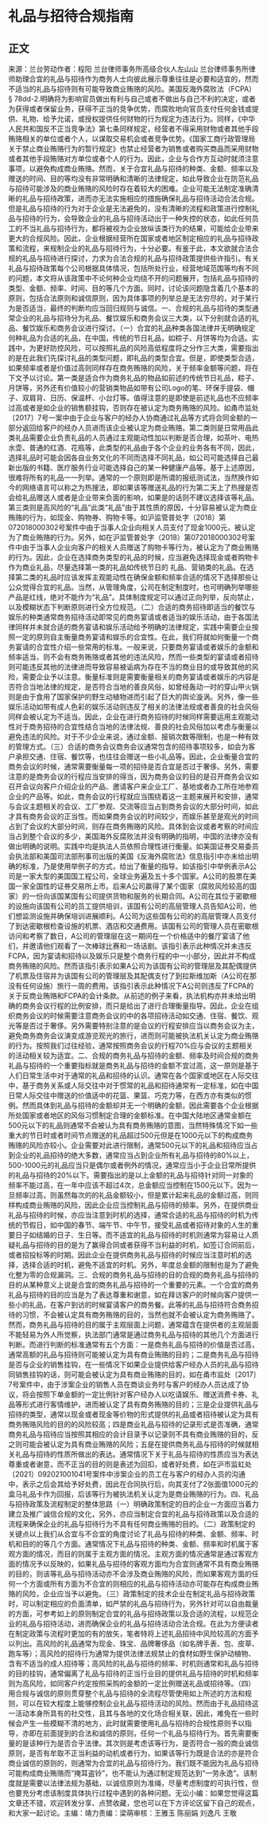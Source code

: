 # 礼品与招待合规指南
## 正文
来源：兰台劳动作者：程阳 兰台律师事务所高级合伙人左山山 兰台律师事务所律师助理合宜的礼品与招待作为商务人士向彼此展示尊重往往是必要和适宜的，然而不适当的礼品与招待则有可能导致商业贿赂的风险。美国反海外腐败法（FCPA）§ 78dd-2.明确将为影响官员做出有利与自己或者不做出与自己不利的决定，或者为获得或者保留业务，获得不正当的竞争优势，而腐败地向官员支付任何金钱或提供、礼物、给予允诺，或授权提供任何财物的行为规定为违法行为。同样，《中华人民共和国反不正当竞争法》第七条同样规定，经营者不得采用财物或者其他手段贿赂相关的单位或者个人，以谋取交易机会或者竞争优势。《国家工商行政管理局关于禁止商业贿赂行为的暂行规定》也禁止经营者为销售或者购买商品而采用财物或者其他手段贿赂对方单位或者个人的行为。因此，企业与合作方互动时就须注意事项，以避免构成商业贿赂。然而，关于合宜礼品与招待的种类、金额、频率以及赠送的时间、目的等均没有非常明确和清晰的法律规定，如此导致企业在防范礼品与招待可能涉及的商业贿赂的风险时存在着较大的困难。企业可能无法制定准确清晰的礼品与招待政策，进而亦无法实施相应的措施确保礼品与招待活动合法合规。但是礼品与招待的行为对于企业是无法避免的，没有清晰的流程和政策进行控制礼品与招待的行为，会导致企业的礼品与招待活动出于一种失控的状态，如此任何员工的不当礼品与招待行为，都将被视为企业放纵该类行为的结果，可能给企业带来更大的合规风险。因此，企业根据经营所在国家或者地区制定相应的礼品与招待政策和流程，来规制企业的礼品与招待行为，十分必要。有鉴于此，本文欲就合法合规的礼品与招待进行探讨，力求为合法合规的礼品与招待政策提供些许指引。有关礼品与招待政策每个公司根据具体情况，包括所处行业，经营地域范围等均有不同的问题，本文将从该政策中不论何种企业均绕不开的问题展开，包括礼品与招待的类型、金额、频率、时间、目的等几个方面。同时，讨论该问题隐含着几个基本的原则，包括合法原则和诚信原则，因为具体事项的列举总是无法穷尽的，对于某行为是否适当，最终的判断均应当回归规则与诚信。一、合规的礼品与招待的类型通常企业的礼品与招待分为礼品、餐饮娱乐和商务会议三大类，以下分别就合适的礼品、餐饮娱乐和商务会议进行探讨。（一）合宜的礼品种类各国法律并无明确规定何种礼品为合适的礼品，在中国，传统的节日礼品，如粽子、月饼等均为合适。实践中，为更好防控风险，可以按照礼品的风险高低程度将之分作三大类，需要指出的是在此我们先探讨礼品的类型问题，即礼品的类型合宜。但是，即使类型合适，如果频率或者是价值过高则同样存在商务贿赂的风险，关于频率金额等问题，将在下文予以讨论。第一类是适合作为商务礼品的物品如前述的传统节日礼品，粽子、月饼等，另外还有价值较小的营销类物品如带有公司Logo的笔、环保手提袋、帽子、双肩背、日历、保温杯、小台灯等。值得注意的是即使是前述礼品也不应频率过高或者是如企业的销售额挂钩，否则存在被认定为商务贿赂的风险。如甬市监处〔2017〕7号一案中由于企业与客户的经办人协商通过礼品等方式将合同金额的一部分返回给客户的经办人员进而该企业被认定为商业贿赂。第二类则是日常用品此类礼品需要企业负责礼品的人员通过主观能动性加以判断是否合理，如茶叶、电热水壶、普通的红酒、花瓶等，此类型的礼品由于各个企业的业务各有不同，因此，选择礼品时可能会因各自业务文化的不同而选择不同礼品，如公司可能选择自己最新出版的书籍、医疗服务行业可能选择自己的某一种健康产品等。基于上述原因，很难将所有的礼品一一列举。通常的一个原则即是所谓的报纸测试法，当然换作如今的网络语言可以称之为热搜法，即如果该等赠送礼品的行为第二天上了热搜是否会给礼品赠送人或者是企业带来负面的影响，如果是的话则不建议选择该等礼品。第三类则是高风险的“礼品”此类“礼品”由于其性质的原因，十分容易被认定为商业贿赂的行为，如现金、购物券、购物卡等。如沪监管普处字（2018）第072018000302号案件中由于当事人企业向相关人员支付了现金1000元，被认定为了商业贿赂的行为。另外，如在沪监管普处字（2018）第072018000302号案件中由于当事人企业向客户的相关人员赠送了购物卡等行为，被认定为了商业贿赂的行为。因此，企业在选择商务类型的礼品的时候，应当避免选择现金或者购物卡作为商业礼品，尽量选择第一类的礼品如传统节日的 礼品、营销类的礼品。在选择第二类的礼品时应该发挥主观能动性在确保金额和频率合适的情况下选择那些让公众觉得合宜的礼品。当然，从管理角度，公司在制定制度时，也可明确列举哪些产品是红线，绝对不能作为“礼品”。具体制度规定可以通过正向列举，反向禁止，以及模糊状态下判断原则进行全方位规范。（二）合适的商务招待即适当的餐饮与娱乐的种类通常商务招待活动即常见的商务宴请或者适当的娱乐活动，由于各国法律同样并未就合适的商务宴请和娱乐活动给予明确的法律规定，实践中需要企业按照一定的原则自主衡量商务宴请和娱乐的合宜性。在此，我们将就如何衡量一个商务宴请的合宜性介绍一些常用的标准。一般来说，只要商务宴请或者娱乐的金额和频率适当，则不会有商务贿赂或者其他的违法风险，然而一些类型的宴请或者招待则可能违反其他的法律进而导致容易被诟病为存在不当的商业目的或导致其他的风险，需要企业予以注意。衡量标准则是需要衡量相关的商务宴请或者娱乐的内容是否符合当地法律的规定，是否符合当地的善良风俗，如曾经轰动一时的穿山甲火锅则是由于食用了国家保护的野生动植物进而引起了巨大的舆论漩涡。另外，像一些娱乐活动如带有成人色彩的娱乐活动则违反了相关的法律法规或者善良的社会风俗同样会被认定为不适当。因此，企业在进行商务招待的时候同样需要运用主观能动性对于商务招待的合宜性结合当地的法律法规、善良的社会风俗加以考虑与衡量以避免违法的风险。对于不少企业来说，通过金额、报销次数等限制，也是一种有效的管理方式。（三）合适的商务会议商务会议通常包含的招待事项较多，如会为客户承担交通、住宿、餐饮等，也往往会赠送一些小礼品等。因此，企业衡量合宜的商务会议的时候，通常需要衡量每一项的招待是否合宜是否过于奢侈。另外，需要注意的是商务会议的行程应当安排的得当，因为商务会议的目的是召开商务会议如召开会议向客户介绍企业的产品、邀请客户来企业工厂、基地或者办工所在地参观企业的产品等。如此，商务会议的行程就应当围绕着这一主题来展开和安排，通常与会议主题相关的会议、工厂参观、交流等应当占到商务会议的大部分时间，如此才具有商务会议的正当性。而如果商务会议的时间较少，而娱乐甚至是观光的时间占到了会议的大部分时间，则存在商务贿赂的风险。具体到会议或者考察的时间应当占到整个会议的多少，美国海外反腐败法并没有明确的指明，中国的法律亦没有做出明确的说明。实践中均是执法人员依照合理性进行衡量。如美国证券交易委员会执法部和美国司法部刑事司出版的美国《反海外腐败法》信息指引中亦未给出明确的标准，乃是使用举例子的方式，给出了衡量的指导。如该指引中举例表示A公司是一家大型的美国国工程公司，全球业务遍及五十多个国家。A公司的股票在美国一家全国性的证券交易所上市。后来A公司赢得了某个国家（腐败风险较高的国家）的一份向该国某国有公司提供货物和服务的长期合同。A公司在其位于密歇根的设施向该国有公司的员工提供培训，该国有公司的高层管理人员告知A公司，他们想监测设施并确保培训进展顺利。A公司为这些国有公司的的高层管理人员支付了到达密歇根检查设施的机票、酒店和交通费用。该国有公司的管理人员在密歇根访问和考察了数日，A公司的管理层在这一期间在一个价格适中的餐厅宴请了他们，并邀请他们观看了一次棒球比赛和一场话剧。该指引表示此种情况并未违反FCPA，因为宴请和招待以及娱乐只是整个商务行程的中一小部分，因此并不构成商务贿赂的风险。然而该指引表示如果A公司为该国有公司的管理层及其配偶提供了机票及住宿并为该国有公司的管理层及其配偶支付了到拉斯维加斯（A公司在那没有任何设施）旅行一周的费用。该指引表示此种情况下A公司则违反了FCPA的关于反商业贿赂和FCPA的会计条款。从前述的例子来看，执法机构亦并未给出明确的商务会议行程的比例安排，而只是给出了进行合理衡量指导。因此，企业在组织商务会议的时候需要注意商务会议的中的各项招待活动如交通、住宿、餐饮、观光等是否过于奢侈。另外需要特别注意的是会议的行程安排应当以商务会议为主，避免商务商务会议演变成游览观光的旅行，进而则可能被执法机关认定为商业贿赂的行为。按照我们过往经验，通常按照商务会议的行程70%应与会议的主题相关的活动相关较为适宜。二、合规的商务礼品与招待的金额、频率及时间合规的商务礼品与招待的一个重要指标就是商务礼品与招待的金额不宜过高，这一原则是基于人们日常生活中对于通常的礼品和招待的认识。通常在各个国家或地区在人际交往中，基于商务关系或人际交往中对于惯常的礼品和招待通常有一定标准，如在中国日常人际交往中赠送的价值适中的花篮、果篮、巧克力等，在西方亦有类似的惯例。然而具体到礼品与招待的金额却并无一个明确的金额，因此需要各个企业根据所处国家或者地区的风俗习惯制定合理的金额标准。在中国大陆地区通常金额在500元以下的礼品则通常不会被认为具有商务贿赂的意图，当然特殊情况下如一些重大的节日时或者时间节点赠送的礼品超过500元但是在1000元以下的构成商务贿赂的风险亦较小。企业需要对此进行限制，通常500元以下的礼品和招待应当占到企业的礼品招待的绝大多数，通常应当占到企业所有礼品与招待的80%以上，500-1000元的礼品应当只是偶尔或者例外的情况，通常应当小于企业日常所提供的礼品与招待的20%以下。需要指出的是以上金额的礼品与招待针对同一对象的频率不能过高，在一年中应该不超过4次，总金额应当控制在1500元以下。因为一旦频率过高，则虽然每次的的礼品金额较小，但是累计起来礼品的金额过高，则同样构成商业贿赂的风险，因此企业应当控制礼品与招待的频率。另外，在提供商业礼品与招待的时候，亦应当注意到时机的选择，通常合适的礼品与招待的时机为传统的节假日，如中国的春节、端午节、中午节，接受礼品或者招待对象的人生的重要日子如结婚的日子、生日等。而不适宜的礼品与招待的时机则通常为容易让人质疑礼品与招待的目的是为了赢得合同或者获得不当利益的时机，如签订合同前后，或者招投标等的时期。因此企业在提供商务礼品与招待的时候应当注意时机的选择，选择合适的时机，避免不适宜的时机。另外，年度总金额的限制也是为了避免化整为零的合规漏洞。三、合规的商务礼品与招待的目的合规的商务礼品与招待的目的从某种意义上说是合宜的商务礼品与招待的一个重要的元素。一个合宜的商务礼品与招待的目的应当是为了表达尊重和谢意，如在拜访客户的时候向客户提供一些小的礼品，在客户到访的时候宴请客户的商务餐。此等的礼品与招待符合商务招待的习惯，不会被认定具有商务贿赂的目的，当然也就不会被认定为商务贿赂了。然而，商务礼品与招待的目的属于主观层面上问题，通常蕴含在提供者的主观层面不能轻易为外人所觉察，执法部门通常是通过商务礼品与招待的其他几个方面进行判断。而进行判断的标准通常有五个方面：一是商务礼品与招待的价值是否过高，通常高额的礼品与招待则可能被认定为具有商业贿赂的目的；二是商务礼品与招待是否与企业的销售挂钩，在一些情况下如果企业提供给客户经办人员的礼品与招待同销售挂钩的话，则可能会被认定为具有商业贿赂的目的，如在甬市监处〔2017〕7号案件中，由于涉案企业的销售人员在商谈业务时与客户的经办人员达成了协议，将会按照下单金额的一定比例针对客户经办人以吃请娱乐、赠送消费卡券、礼品等形式进行客情维护，进而被认定了具有商务贿赂的目的；三是企业提供礼品与招待的类型，通常以现金或者现金等价物的形式提供的礼品或者招待被认定为具有商务贿赂风险的目的的风险较高；四是商业礼品与招待的记录形式是否准确，通常商务礼品与招待应当按照其相应的会计目录予以记录则不具有商业贿赂的目的，反之则可能会被认定为具有商业贿赂的风险；五是在提供商务礼品与招待的时候就相关礼品与招待的性质所做出的表达。通常情况下关于礼品与招待的性质应当为表达尊重或者谢意，而不正当的目的则是表述为回扣，或者好处费，如在沪市监虹处〔2021〕092021001041号案件中涉案企业的员工在与客户的经办人员的沟通中，表示之后会其给予好处费，因此在合同执行后，向其支付了2张面值1000元的盒马礼品卡作为回报，后该等行为被执法机关认定为是商业贿赂的行为。四、礼品与招待政策及流程制定的整体思路（一）明确政策制定的目的企业一方面应当着力建立及推广诚信合规的文化，另外，亦应当制定合宜的礼品与招待政策以及合适的流程来确保企业的礼品与招待行为不具有任何商业贿赂的目的。（二）政策制定的关键点以上我们从合宜与不合宜的角度讨论了礼品与招待的种类、金额、频率、时机和目的的等几个方面。通常情况下礼品与招待的种类、金额、频率和时机属于客观方面的情况，而目的则属于主观方面的情况。主观方面的情况通常是通过客观方面的情况予以反映的，如果礼品与招待的客观方面均为合宜则通常不具有商业贿赂的目的，则该等礼品与招待活动亦不会涉及商业贿赂的风险，而如果客观方面的任何一个方面或所有方面为不合宜的则相应的礼品与招待活动亦可能存在构成商业贿赂的风险，企业应当予以避免。（三）政策制定的技术企业在制定礼品与招待政策时，可以制定相应的负面清单，如严禁的礼品与招待行为，另外针对可以自由裁量的方面，可参考如上的原则制定合宜的礼品与招待政策以及合适的流程，以规范企业的礼品与招待活动，进而确保企业的礼品与招待活动合法合规。在此为方便读者在制定政策与流程时更加的有的放矢，笔者特将上述礼品招待中风险较高的方面予以列出。高风险的礼品通常为现金、珠宝、品牌奢侈品（如名牌手表、包、皮草、跑车等）；高风险的招待行为通常为提供法律法规禁止的食材如野生保护动植物、含有不适当的成人招待等；高风险的礼品与招待的频率、时机则通常和礼品与招待的目的挂钩，通常偏离了礼品与招待的正当行业目的提供礼品与招待的时机和频率则为高风险，如同客户约定按照采购的金额的一定比例赠送礼品或招待等。（四）用合规与诚信的原则贯穿整个礼品与招待的全流程尽管使用如上所述的方法和规则，可以在较大程度上能够控制企业礼品与招待活动的风险。然而由于礼品招待这一活动本身所具有的社交性，且其与各地的文化场合相关联，因此，难免在一些时候会产生一些模糊不清的地方，此时就需要使用礼品与招待的合规性原则予以指导，亦即在前面提到的合法和诚信的原则，任何一个礼品与招待行为。首先需要衡量的是该种行为是否合乎法律。其次则是考虑该等行为，是否符合一般的商业诚信原则，是否有牟取不正当利益的动机或者行为，如果该等行为既是合法的亦是符合商业诚信的原则的，则通常为合宜的礼品与招待行为。我们既不能因为礼品与招待可能构成商业贿赂而“掩耳盗铃”，也不能认为通过制定规范达到“一劳永逸”。该制度就是需要以法律法规为基础，以诚信原则为准绳，尽量考虑制度的可执行性，但也要充分考虑该制度具体执行过程中遇到的各种问题。无讼小编：如果您觉得这篇文章还不错，欢迎转发分享、点赞收藏，您也可以在下方评论区留下自己的观点，和大家一起讨论。主编：靖力责编：梁萌审核：王雅玉 陈丽娟 刘逸凡 王敬